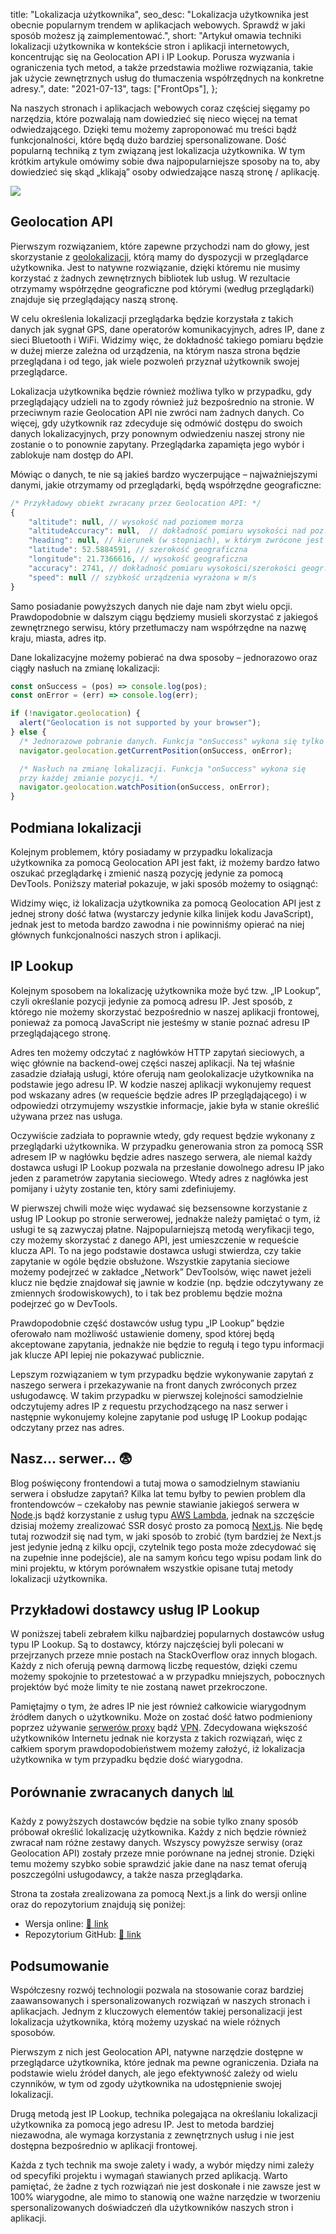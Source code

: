

  title: "Lokalizacja użytkownika",
  seo_desc:
    "Lokalizacja użytkownika jest obecnie popularnym trendem w aplikacjach webowych. Sprawdź w jaki sposób możesz ją zaimplementować.",
  short:
    "Artykuł omawia techniki lokalizacji użytkownika w kontekście stron i aplikacji internetowych, koncentrując się na Geolocation API i IP Lookup. Porusza wyzwania i ograniczenia tych metod, a także przedstawia możliwe rozwiązania, takie jak użycie zewnętrznych usług do tłumaczenia współrzędnych na konkretne adresy.",
  date: "2021-07-13",
  tags: ["FrontOps"],
};

Na naszych stronach i aplikacjach webowych coraz częściej sięgamy po narzędzia, które pozwalają nam dowiedzieć się nieco więcej na temat odwiedzającego. Dzięki temu możemy zaproponować mu treści bądź funkcjonalności, które będą dużo bardziej spersonalizowane. Dość popularną techniką z tym związaną jest lokalizacja użytkownika. W tym krótkim artykule omówimy sobie dwa najpopularniejsze sposoby na to, aby dowiedzieć się skąd „klikają” osoby odwiedzające naszą stronę / aplikację.

<img src={simpsons.src} />

## Geolocation API

Pierwszym rozwiązaniem, które zapewne przychodzi nam do głowy, jest skorzystanie z [geolokalizacji](https://developer.mozilla.org/en-US/docs/Web/API/Geolocation_API), którą mamy do dyspozycji w przeglądarce użytkownika. Jest to natywne rozwiązanie, dzięki któremu nie musimy korzystać z żadnych zewnętrznych bibliotek lub usług. W rezultacie otrzymamy współrzędne geograficzne pod którymi (według przeglądarki) znajduje się przeglądający naszą stronę.

W celu określenia lokalizacji przeglądarka będzie korzystała z takich danych jak sygnał GPS, dane operatorów komunikacyjnych, adres IP, dane z sieci Bluetooth i WiFi. Widzimy więc, że dokładność takiego pomiaru będzie w dużej mierze zależna od urządzenia, na którym nasza strona będzie przeglądana i od tego, jak wiele pozwoleń przyznał użytkownik swojej przeglądarce.

Lokalizacja użytkownika będzie również możliwa tylko w przypadku, gdy przeglądający udzieli na to zgody również już bezpośrednio na stronie. W przeciwnym razie Geolocation API nie zwróci nam żadnych danych. Co więcej, gdy użytkownik raz zdecyduje się odmówić dostępu do swoich danych lokalizacyjnych, przy ponownym odwiedzeniu naszej strony nie zostanie o to ponownie zapytany. Przeglądarka zapamięta jego wybór i zablokuje nam dostęp do API.

Mówiąc o danych, te nie są jakieś bardzo wyczerpujące – najważniejszymi danymi, jakie otrzymamy od przeglądarki, będą współrzędne geograficzne:

```js
/* Przykładowy obiekt zwracany przez Geolocation API: */
{
    "altitude": null, // wysokość nad poziomem morza
    "altitudeAccuracy": null,  // dokładność pomiaru wysokości nad poz. morza w metrach
    "heading": null, // kierunek (w stopniach), w którym zwrócone jest urządzenie (0 = północ, 90 = wschód itd.)
    "latitude": 52.5884591, // szerokość geograficzna
    "longitude": 21.7366616, // wysokość geograficzna
    "accuracy": 2741, // dokładność pomiaru wysokości/szerokości geogr. wyrażona w metrach
    "speed": null // szybkość urządzenia wyrażona w m/s
}
```

Samo posiadanie powyższych danych nie daje nam zbyt wielu opcji. Prawdopodobnie w dalszym ciągu będziemy musieli skorzystać z jakiegoś zewnętrznego serwisu, który przetłumaczy nam współrzędne na nazwę kraju, miasta, adres itp.

Dane lokalizacyjne możemy pobierać na dwa sposoby – jednorazowo oraz ciągły nasłuch na zmianę lokalizacji:

```js
const onSuccess = (pos) => console.log(pos);
const onError = (err) => console.log(err);

if (!navigator.geolocation) {
  alert("Geolocation is not supported by your browser");
} else {
  /* Jednorazowe pobranie danych. Funkcja "onSuccess" wykona się tylko raz. */
  navigator.geolocation.getCurrentPosition(onSuccess, onError);

  /* Nasłuch na zmianę lokalizacji. Funkcja "onSuccess" wykona się
  przy każdej zmianie pozycji. */
  navigator.geolocation.watchPosition(onSuccess, onError);
}
```

## Podmiana lokalizacji

Kolejnym problemem, który posiadamy w przypadku lokalizacja użytkownika za pomocą Geolocation API jest fakt, iż możemy bardzo łatwo oszukać przeglądarkę i zmienić naszą pozycję jedynie za pomocą DevTools. Poniższy materiał pokazuje, w jaki sposób możemy to osiągnąć:

<Vimeo videoLink="https://vimeo.com/826679939/ae9d527842" />

Widzimy więc, iż lokalizacja użytkownika za pomocą Geolocation API jest z jednej strony dość łatwa (wystarczy jedynie kilka linijek kodu JavaScript), jednak jest to metoda bardzo zawodna i nie powinniśmy opierać na niej głównych funkcjonalności naszych stron i aplikacji.

## IP Lookup

Kolejnym sposobem na lokalizację użytkownika może być tzw. „IP Lookup”, czyli określanie pozycji jedynie za pomocą adresu IP. Jest sposób, z którego nie możemy skorzystać bezpośrednio w naszej aplikacji frontowej, ponieważ za pomocą JavaScript nie jesteśmy w stanie poznać adresu IP przeglądającego stronę.

Adres ten możemy odczytać z nagłówków HTTP zapytań sieciowych, a więc głównie na backend-owej części naszej aplikacji. Na tej właśnie zasadzie działają usługi, które oferują nam geolokalizacje użytkownika na podstawie jego adresu IP. W kodzie naszej aplikacji wykonujemy request pod wskazany adres (w requeście będzie adres IP przeglądającego) i w odpowiedzi otrzymujemy wszystkie informacje, jakie była w stanie określić używana przez nas usługa.

Oczywiście zadziała to poprawnie wtedy, gdy request będzie wykonany z przeglądarki użytkownika. W przypadku generowania stron za pomocą SSR adresem IP w nagłówku będzie adres naszego serwera, ale niemal każdy dostawca usługi IP Lookup pozwala na przesłanie dowolnego adresu IP jako jeden z parametrów zapytania sieciowego. Wtedy adres z nagłówka jest pomijany i użyty zostanie ten, który sami zdefiniujemy.

W pierwszej chwili może więc wydawać się bezsensowne korzystanie z usług IP Lookup po stronie serwerowej, jednakże należy pamiętać o tym, iż usługi te są zazwyczaj płatne. Najpopularniejszą metodą weryfikacji tego, czy możemy skorzystać z danego API, jest umieszczenie w requeście klucza API. To na jego podstawie dostawca usługi stwierdza, czy takie zapytanie w ogóle będzie obsłużone. Wszystkie zapytania sieciowe możemy podejrzeć w zakładce „Network” DevToolsów, więc nawet jeżeli klucz nie będzie znajdował się jawnie w kodzie (np. będzie odczytywany ze zmiennych środowiskowych), to i tak bez problemu będzie można podejrzeć go w DevTools.

Prawdopodobnie część dostawców usług typu „IP Lookup” będzie oferowało nam możliwość ustawienie domeny, spod której będą akceptowane zapytania, jednakże nie będzie to regułą i tego typu informacji jak klucze API lepiej nie pokazywać publicznie.

Lepszym rozwiązaniem w tym przypadku będzie wykonywanie zapytań z naszego serwera i przekazywanie na front danych zwróconych przez usługodawcę. W takim przypadku w pierwszej kolejności samodzielnie odczytujemy adres IP z requestu przychodzącego na nasz serwer i następnie wykonujemy kolejne zapytanie pod usługę IP Lookup podając odczytany przez nas adres.

## Nasz… serwer… 😨

Blog poświęcony frontendowi a tutaj mowa o samodzielnym stawianiu serwera i obsłudze zapytań? Kilka lat temu byłby to pewien problem dla frontendowców – czekałoby nas pewnie stawianie jakiegoś serwera w [Node](https://expressjs.com/).js bądź korzystanie z usług typu [AWS Lambda](https://aws.amazon.com/lambda/), jednak na szczęście dzisiaj możemy zrealizować SSR dosyć prosto za pomocą [Next.js](https://nextjs.org/). Nie będę tutaj rozwodził się nad tym, w jaki sposób to zrobić (tym bardziej że Next.js jest jedynie jedną z kilku opcji, czytelnik tego posta może zdecydować się na zupełnie inne podejście), ale na samym końcu tego wpisu podam link do mini projektu, w którym porównałem wszystkie opisane tutaj metody lokalizacji użytkownika.

## Przykładowi dostawcy usług IP Lookup

W poniższej tabeli zebrałem kilku najbardziej popularnych dostawców usług typu IP Lookup. Są to dostawcy, którzy najczęściej byli polecani w przejrzanych przeze mnie postach na StackOverflow oraz innych blogach. Każdy z nich oferują pewną darmową liczbę requestów, dzięki czemu możemy spokojnie to przetestować a w przypadku mniejszych, pobocznych projektów być może limity te nie zostaną nawet przekroczone.

Pamiętajmy o tym, że adres IP nie jest również całkowicie wiarygodnym źródłem danych o użytkowniku. Może on zostać dość łatwo podmieniony poprzez używanie [serwerów proxy](https://pl.wikipedia.org/wiki/Serwer_po%C5%9Brednicz%C4%85cy) bądź [VPN](https://pl.wikipedia.org/wiki/Wirtualna_sie%C4%87_prywatna). Zdecydowana większość użytkowników Internetu jednak nie korzysta z takich rozwiązań, więc z całkiem sporym prawdopodobieństwem możemy założyć, iż lokalizacja użytkownika w tym przypadku będzie dość wiarygodna.

<Table />

## Porównanie zwracanych danych 📊

Każdy z powyższych dostawców będzie na sobie tylko znany sposób próbował określić lokalizację użytkownika. Każdy z nich będzie również zwracał nam różne zestawy danych. Wszyscy powyższe serwisy (oraz Geolocation API) zostały przeze mnie porównane na jednej stronie. Dzięki temu możemy szybko sobie sprawdzić jakie dane na nasz temat oferują poszczególni usługodawcy, a także nasza przeglądarka.

Strona ta została zrealizowana za pomocą Next.js a link do wersji online oraz do repozytorium znajdują się poniżej:

- Wersja online: [🔗 link](https://locations.vercel.app/)
- Repozytorium GitHub: [🔗 link](https://github.com/kamiljozwik/location)

## Podsumowanie

Współczesny rozwój technologii pozwala na stosowanie coraz bardziej zaawansowanych i spersonalizowanych rozwiązań w naszych stronach i aplikacjach. Jednym z kluczowych elementów takiej personalizacji jest lokalizacja użytkownika, którą możemy uzyskać na wiele różnych sposobów.

Pierwszym z nich jest Geolocation API, natywne narzędzie dostępne w przeglądarce użytkownika, które jednak ma pewne ograniczenia. Działa na podstawie wielu źródeł danych, ale jego efektywność zależy od wielu czynników, w tym od zgody użytkownika na udostępnienie swojej lokalizacji.

Drugą metodą jest IP Lookup, technika polegająca na określaniu lokalizacji użytkownika za pomocą jego adresu IP. Jest to metoda bardziej niezawodna, ale wymaga korzystania z zewnętrznych usług i nie jest dostępna bezpośrednio w aplikacji frontowej.

Każda z tych technik ma swoje zalety i wady, a wybór między nimi zależy od specyfiki projektu i wymagań stawianych przed aplikacją. Warto pamiętać, że żadne z tych rozwiązań nie jest doskonałe i nie zawsze jest w 100% wiarygodne, ale mimo to stanowią one ważne narzędzie w tworzeniu spersonalizowanych doświadczeń dla użytkowników naszych stron i aplikacji.
